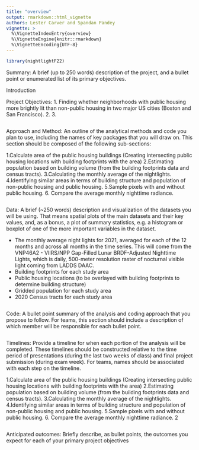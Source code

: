 ```yaml
---
title: "overview"
output: rmarkdown::html_vignette
authors: Lester Carver and Spandan Pandey
vignette: >
  %\VignetteIndexEntry{overview}
  %\VignetteEngine{knitr::rmarkdown}
  %\VignetteEncoding{UTF-8}
---
```



```r
library(nightlightF22)
```

Summary: A brief (up to 250 words) description of the project, and a bullet point or enumerated list of its primary objectives.

Introduction

Project Objectives:
1. Finding whether neighborhoods with public housing more brightly lit than non-public housing in two major US cities (Boston and San Francisco).
2. 
3.

```r

```


Approach and Method: An outline of the analytical methods and code you plan to use, including the names of key packages that you will draw on. This section should be composed of the following sub-sections:

1.Calculate area of the public housing buildings (Creating intersecting public housing locations with building footprints with the area)
2.Estimating population based on building volume (from the building footprints data and census tracts). 
3.Calculating the monthly average of the nightlights.
4.Identifying similar areas in terms of building structure and population of non-public housing and public housing. 
5.Sample pixels with and without public housing.
6. Compare the average monthly nighttime radiance.

```r

```


Data: A brief (~250 words) description and visualization of the datasets you will be using. That means spatial plots of the main datasets and their key values, and, as a bonus, a plot of summary statistics, e.g. a histogram or boxplot of one of the more important variables in the dataset.

- The monthly average night lights for 2021, averaged for each of the 12 months and across all months in the time series. This will come from the VNP46A2 - VIIRS/NPP Gap-Filled Lunar BRDF-Adjusted Nighttime Lights, which is daily, 500-meter resolution raster of nocturnal visible light coming from LADDS DAAC. 
- Building footprints for each study area
- Public housing locations (to be overlayed with building footprints to determine building structure)
- Gridded population for each study area
- 2020 Census tracts for each study area

```r

```


Code: A bullet point summary of the analysis and coding approach that you propose to follow. For teams, this section should include a description of which member will be responsible for each bullet point.

```r

```


Timelines: Provide a timeline for when each portion of the analysis will be completed. These timelines should be constructed relative to the time period of presentations (during the last two weeks of class) and final project submission (during exam week). For teams, names should be associated with each step on the timeline.

1.Calculate area of the public housing buildings (Creating intersecting public housing locations with building footprints with the area)
2.Estimating population based on building volume (from the building footprints data and census tracts). 
3.Calculating the monthly average of the nightlights.
4.Identifying similar areas in terms of building structure and population of non-public housing and public housing. 
5.Sample pixels with and without public housing.
6. Compare the average monthly nighttime radiance.
2

```r

```

Anticipated outcomes: Briefly describe, as bullet points, the outcomes you expect for each of your primary project objectives
```r

```



